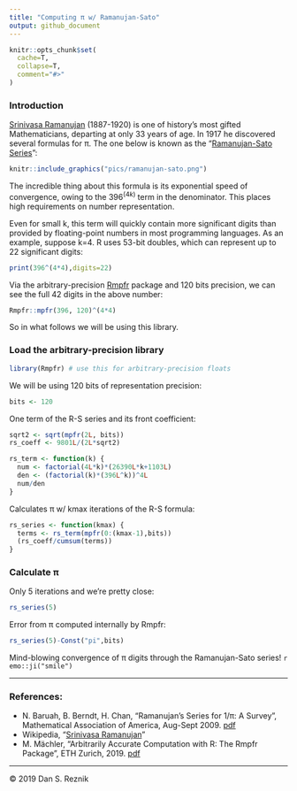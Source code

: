 ```yaml
---
title: "Computing π w/ Ramanujan-Sato"
output: github_document
---
```


```r
knitr::opts_chunk$set(
  cache=T,
  collapse=T,
  comment="#>"
)
```

### Introduction

[Srinivasa Ramanujan](https://en.wikipedia.org/wiki/Srinivasa_Ramanujan) (1887-1920) is one of history's most gifted Mathematicians, departing at only 33 years of age. In 1917 he discovered several formulas for π. The one below is known as the "[Ramanujan-Sato Series](https://en.wikipedia.org/wiki/Ramanujan%E2%80%93Sato_series)": 

```r
knitr::include_graphics("pics/ramanujan-sato.png")
```

The incredible thing about this formula is its exponential speed of convergence, owing to the $396^(4k)$ term in the denominator. This places high requirements on number representation.

Even for small k, this term will quickly contain more significant digits than provided by floating-point numbers in most programming languages. As an example, suppose k=4. R uses 53-bit doubles, which can represent up to 22 significant digits:

```r
print(396^(4*4),digits=22)
```

Via the arbitrary-precision [Rmpfr](https://cran.r-project.org/web/packages/Rmpfr/vignettes/Rmpfr-pkg.pdf) package and 120 bits precision, we can see the full 42 digits in the above number:

```r
Rmpfr::mpfr(396, 120)^(4*4)
```

So in what follows we will be using this library.

### Load the arbitrary-precision library

```r
library(Rmpfr) # use this for arbitrary-precision floats
```

We will be using 120 bits of representation precision:

```r
bits <- 120
```

One term of the R-S series and its front coefficient:

```r
sqrt2 <- sqrt(mpfr(2L, bits))
rs_coeff <- 9801L/(2L*sqrt2)

rs_term <- function(k) {
  num <- factorial(4L*k)*(26390L*k+1103L)
  den <- (factorial(k)*(396L^k))^4L
  num/den
}
```

Calculates π w/ kmax iterations of the R-S formula:

```r
rs_series <- function(kmax) {
  terms <- rs_term(mpfr(0:(kmax-1),bits))
  (rs_coeff/cumsum(terms))
}
```

### Calculate π

Only 5 iterations and we're pretty close:

```r
rs_series(5)
```

Error from π computed internally by Rmpfr:

```r
rs_series(5)-Const("pi",bits)
```

Mind-blowing convergence of π digits through the Ramanujan-Sato series! `r emo::ji("smile")`

***

### References:

* N. Baruah, B. Berndt, H. Chan, "Ramanujan’s Series for 1/π: A Survey", Mathematical Association of America, Aug-Sept 2009. [pdf](https://faculty.math.illinois.edu/~berndt/articles/monthly567-587.pdf)
* Wikipedia, "[Srinivasa Ramanujan](https://en.wikipedia.org/wiki/Srinivasa_Ramanujan)"
* M. Mächler, "Arbitrarily Accurate Computation with R: The Rmpfr Package", ETH Zurich, 2019. [pdf](https://cran.r-project.org/web/packages/Rmpfr/vignettes/Rmpfr-pkg.pdf)

***

© 2019 Dan S. Reznik
